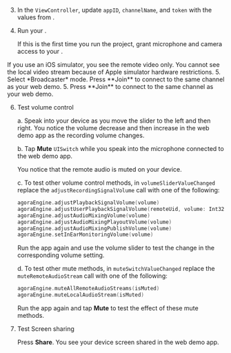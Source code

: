 

3. In the `ViewController`, update `appID`, `channelName`, and `token` with the values from <Vg k="CONSOLE" />.

4. Run your <Vpl k="CLIENT" />.

    If this is the first time you run the project, grant microphone and camera access to your <Vpl k="CLIENT" />.
<PlatformWrapper platform="ios">
    If you use an iOS simulator, you see the remote video only. You cannot see the local video stream because of <Link target="_blank" to="https://help.apple.com/simulator/mac/current/#/devb0244142d">Apple simulator hardware restrictions</Link>.
</PlatformWrapper>

<ProductWrapper product="interactive-live-streaming">
5. Select *Broadcaster* mode. Press **Join** to connect to the same channel as your web demo.
</ProductWrapper>

<ProductWrapper product="video-calling">
5. Press **Join** to connect to the same channel as your web demo.
</ProductWrapper>

6. Test volume control

    a. Speak into your device as you move the slider to the left and then right. You notice the volume decrease and then increase in the web demo app as the recording volume changes.

    b. Tap **Mute** `UISwitch` while you speak into the microphone connected to the web demo app.

    You notice that the remote audio is muted on your device.

    c. To test other volume control methods, in `volumeSliderValueChanged` replace the `adjustRecordingSignalVolume` call with one of the following:

    ```swift
    agoraEngine.adjustPlaybackSignalVolume(volume)
    agoraEngine.adjustUserPlaybackSignalVolume(remoteUid, volume: Int32(volume))
    agoraEngine.adjustAudioMixingVolume(volume)
    agoraEngine.adjustAudioMixingPlayoutVolume(volume)
    agoraEngine.adjustAudioMixingPublishVolume(volume)
    agoraEngine.setInEarMonitoringVolume(volume)
    ```
    Run the app again and use the volume slider to test the change in the corresponding volume setting.

    d. To test other mute methods, in `muteSwitchValueChanged` replace the `muteRemoteAudioStream` call with one of the following:

    ```swift
    agoraEngine.muteAllRemoteAudioStreams(isMuted)
    agoraEngine.muteLocalAudioStream(isMuted)
    ```

    Run the app again and tap **Mute** to test the effect of these mute methods.

7. Test Screen sharing

    Press **Share**. You see your device screen shared in the web demo app.

